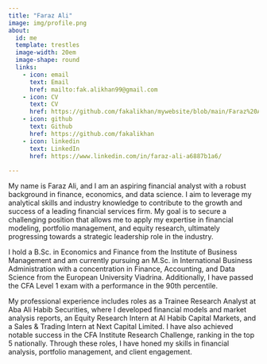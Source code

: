 ```yaml
---
title: "Faraz Ali"
image: img/profile.png
about:
  id: me
  template: trestles
  image-width: 20em
  image-shape: round
  links:
    - icon: email
      text: Email
      href: mailto:fak.alikhan99@gmail.com
    - icon: CV
      text: CV
      href: https://github.com/fakalikhan/mywebsite/blob/main/Faraz%20Ali%20Resume.pdf
    - icon: github
      text: Github
      href: https://github.com/fakalikhan
    - icon: linkedin
      text: LinkedIn
      href: https://www.linkedin.com/in/faraz-ali-a6887b1a6/
  
---
```


:::{#me}
My name is Faraz Ali, and I am an aspiring financial analyst with a robust background in finance, economics, and data science. I aim to leverage my analytical skills and industry knowledge to contribute to the growth and success of a leading financial services firm. My goal is to secure a challenging position that allows me to apply my expertise in financial modeling, portfolio management, and equity research, ultimately progressing towards a strategic leadership role in the industry.

I hold a B.Sc. in Economics and Finance from the Institute of Business Management and am currently pursuing an M.Sc. in International Business Administration with a concentration in Finance, Accounting, and Data Science from the European University Viadrina. Additionally, I have passed the CFA Level 1 exam with a performance in the 90th percentile.

My professional experience includes roles as a Trainee Research Analyst at Aba Ali Habib Securities, where I developed financial models and market analysis reports, an Equity Research Intern at Al Habib Capital Markets, and a Sales & Trading Intern at Next Capital Limited. I have also achieved notable success in the CFA Institute Research Challenge, ranking in the top 5 nationally. Through these roles, I have honed my skills in financial analysis, portfolio management, and client engagement.


:::



